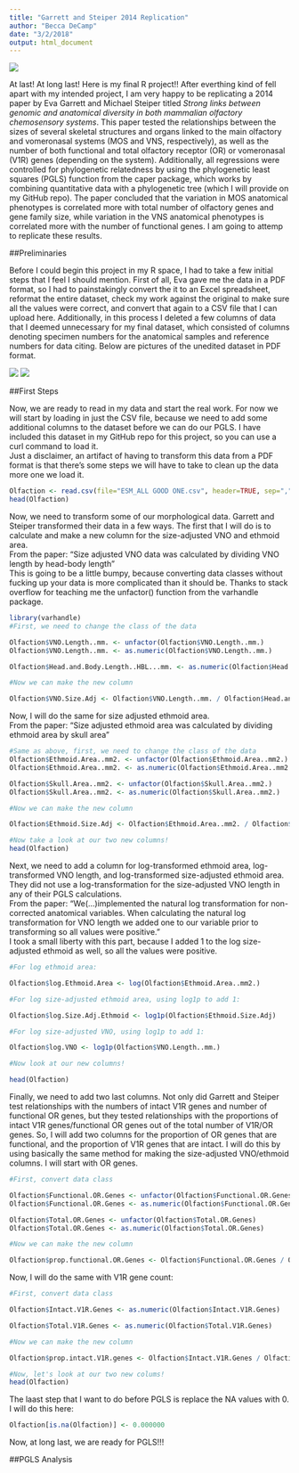 ```yaml
---
title: "Garrett and Steiper 2014 Replication"
author: "Becca DeCamp"
date: "3/2/2018"
output: html_document
---
```

![](Title.png)

At last! At long last! Here is my final R project!! After everthing kind of fell apart with my intended project, I am very happy to be replicating a 2014 paper by Eva Garrett and Michael Steiper titled <i>Strong links between genomic and anatomical diversity in both mammalian olfactory chemosensory systems</i>. This paper tested the relationships between the sizes of several skeletal structures and organs linked to the main olfactory and vomeronasal systems (MOS and VNS, respectively), as well as the number of both functional and total olfactory receptor (OR) or vomeronasal (V1R) genes (depending on the system). Additionally, all regressions were controlled for phylogenetic relatedness by using the phylogenetic least squares (PGLS) function from the caper package, which works by combining quantitative data with a phylogenetic tree (which I will provide on my GitHub repo). The paper concluded that the variation in MOS anatomical phenotypes is correlated more with total number of olfactory genes and gene family size, while variation in the VNS anatomical phenotypes is correlated more with the number of functional genes. I am going to attemp to replicate these results. 

##Preliminaries

Before I could begin this project in my R space, I had to take a few initial steps that I feel I should mention. First of all, Eva gave me the data in a PDF format, so I had to painstakingly convert the it to an Excel spreadsheet, reformat the entire dataset, check my work against the original to make sure all the values were correct, and convert that again to a CSV file that I can upload here. Additionally, in this process I deleted a few columns of data that I deemed unnecessary for my final dataset, which consisted of columns denoting specimen numbers for the anatomical samples and reference numbers for data citing. Below are pictures of the unedited dataset in PDF format.

![](data1.png)
![](data2.png)

##First Steps

Now, we are ready to read in my data and start the real work. For now we will start by loading in just the CSV file, because we need to add some additional columns to the dataset before we can do our PGLS. I have included this dataset in my GitHub repo for this project, so you can use a curl command to load it. 
<br> Just a disclaimer, an artifact of having to transform this data from a PDF format is that there's some steps we will have to take to clean up the data more one we load it. 

```r
Olfaction <- read.csv(file="ESM_ALL GOOD ONE.csv", header=TRUE, sep=",")
head(Olfaction)
```

Now, we need to transform some of our morphological data. Garrett and Steiper transformed their data in a few ways. The first that I will do is to calculate and make a new column for the size-adjusted VNO and ethmoid area. 
<br>From the paper: "Size adjusted VNO data was calculated by dividing VNO length by head-body length"
<br> This is going to be a little bumpy, because converting data classes without fucking up your data is more complicated than it should be. Thanks to stack overflow for teaching me the unfactor() function from the varhandle package.
```r
library(varhandle)
#First, we need to change the class of the data

Olfaction$VNO.Length..mm. <- unfactor(Olfaction$VNO.Length..mm.)
Olfaction$VNO.Length..mm. <- as.numeric(Olfaction$VNO.Length..mm.)

Olfaction$Head.and.Body.Length..HBL...mm. <- as.numeric(Olfaction$Head.and.Body.Length..HBL...mm.)

#Now we can make the new column

Olfaction$VNO.Size.Adj <- Olfaction$VNO.Length..mm. / Olfaction$Head.and.Body.Length..HBL...mm.

```

Now, I will do the same for size adjusted ethmoid area. 
<br> From the paper: "Size adjusted ethmoid area was calculated by dividing ethmoid area by skull area"

```r
#Same as above, first, we need to change the class of the data
Olfaction$Ethmoid.Area..mm2. <- unfactor(Olfaction$Ethmoid.Area..mm2.)
Olfaction$Ethmoid.Area..mm2. <- as.numeric(Olfaction$Ethmoid.Area..mm2.)

Olfaction$Skull.Area..mm2. <- unfactor(Olfaction$Skull.Area..mm2.)
Olfaction$Skull.Area..mm2. <- as.numeric(Olfaction$Skull.Area..mm2.)

#Now we can make the new column

Olfaction$Ethmoid.Size.Adj <- Olfaction$Ethmoid.Area..mm2. / Olfaction$Skull.Area..mm2.

#Now take a look at our two new columns! 
head(Olfaction)
```

Next, we need to add a column for log-transformed ethmoid area, log-transformed VNO length, and log-transformed size-adjusted ethmoid area. They did not use a log-transformation for the size-adjusted VNO length in any of their PGLS calculations. 
<br>From the paper: "We(...)implemented the natural log transformation for non-corrected anatomical variables. When calculating the natural log transformation for VNO length we added one to our variable prior to transforming so all values were positive."
<br>I took a small liberty with this part, because I added 1 to the log size-adjusted ethmoid as well, so all the values were positive. 

```r
#For log ethmoid area: 

Olfaction$log.Ethmoid.Area <- log(Olfaction$Ethmoid.Area..mm2.)

#For log size-adjusted ethmoid area, using log1p to add 1:

Olfaction$log.Size.Adj.Ethmoid <- log1p(Olfaction$Ethmoid.Size.Adj)

#For log size-adjusted VNO, using log1p to add 1:

Olfaction$log.VNO <- log1p(Olfaction$VNO.Length..mm.)

#Now look at our new columns!

head(Olfaction)
```

Finally, we need to add two last columns. Not only did Garrett and Steiper test relationships with the numbers of intact V1R genes and number of functional OR genes, but they tested relationships with the proportions of intact V1R genes/functional OR genes out of the total number of V1R/OR genes. So, I will add two columns for the proportion of OR genes that are functional, and the proportion of V1R genes that are intact. I will do this by using basically the same method for making the size-adjusted VNO/ethmoid columns. I will start with OR genes.

```r
#First, convert data class

Olfaction$Functional.OR.Genes <- unfactor(Olfaction$Functional.OR.Genes)
Olfaction$Functional.OR.Genes <- as.numeric(Olfaction$Functional.OR.Genes)

Olfaction$Total.OR.Genes <- unfactor(Olfaction$Total.OR.Genes)
Olfaction$Total.OR.Genes <- as.numeric(Olfaction$Total.OR.Genes)

#Now we can make the new column

Olfaction$prop.functional.OR.Genes <- Olfaction$Functional.OR.Genes / Olfaction$Total.OR.Genes

```

Now, I will do the same with V1R gene count: 

```r
#First, convert data class

Olfaction$Intact.V1R.Genes <- as.numeric(Olfaction$Intact.V1R.Genes)

Olfaction$Total.V1R.Genes <- as.numeric(Olfaction$Total.V1R.Genes)

#Now we can make the new column

Olfaction$prop.intact.V1R.genes <- Olfaction$Intact.V1R.Genes / Olfaction$Total.V1R.Genes

#Now, let's look at our two new colums!
head(Olfaction)
```

The laast step that I want to do before PGLS is replace the NA values with 0. I will do this here: 

```r
Olfaction[is.na(Olfaction)] <- 0.000000
```

Now, at long last, we are ready for PGLS!!!

##PGLS Analysis

